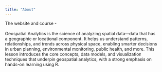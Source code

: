 ```yaml
---
title: "About"
---
```


The website and course -\
\
Geospatial Analytics is the science of analyzing spatial data—data that has a geographic or locational component. It helps us understand patterns, relationships, and trends across physical space, enabling smarter decisions in urban planning, environmental monitoring, public health, and more. This lesson introduces the core concepts, data models, and visualization techniques that underpin geospatial analytics, with a strong emphasis on hands-on learning using R.
